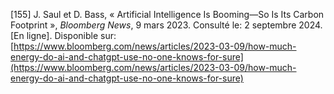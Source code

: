 \[155\]	J. Saul et D. Bass, « Artificial Intelligence Is Booming—So Is Its Carbon Footprint », *Bloomberg News*, 9 mars 2023\. Consulté le: 2 septembre 2024\. \[En ligne\]. Disponible sur: [https://www.bloomberg.com/news/articles/2023-03-09/how-much-energy-do-ai-and-chatgpt-use-no-one-knows-for-sure](https://www.bloomberg.com/news/articles/2023-03-09/how-much-energy-do-ai-and-chatgpt-use-no-one-knows-for-sure)